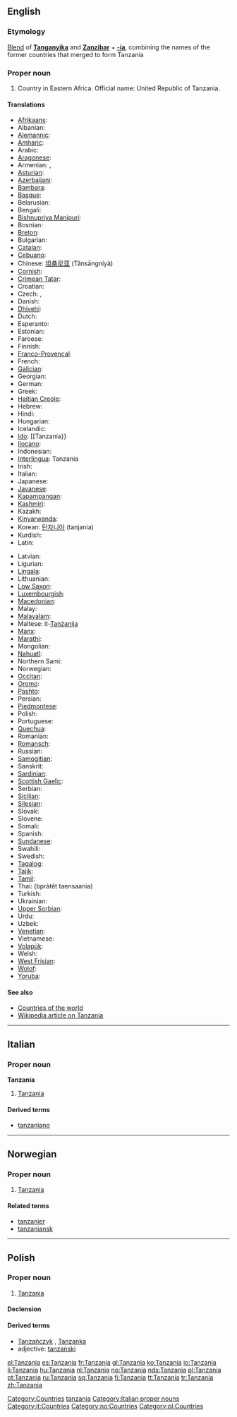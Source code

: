 {{also|Tanzánia}}
==English==
{{wikipedia}}

===Etymology===
[[blend|Blend]] of '''[[w:Tanganyika|Tanganyika]]''' and '''[[w:Zanzibar|Zanzibar]]''' + '''[[-ia]]''', combining the names of the former countries that merged to form Tanzania

===Proper noun===
{{en-proper noun}}

# Country in Eastern Africa. Official name: United Republic of Tanzania.

====Translations====
{{trans-top|United Republic of Tanzania}}
* [[Afrikaans]]: {{t|af|Tanzanië|xs=Afrikaans}}
* Albanian: {{t+|sq|Tanzania|xs=Albanian}}
* [[Alemannic]]: {{tø|gsw|Tansania}}
* [[Amharic]]: {{t|am|ታንዛኒያ|xs=Amharic}}
* Arabic: {{Arab|[[تنزانيا]]}} {{f}}
* [[Aragonese]]: {{t-|an|Tanzania|f|xs=Aragonese}}
* Armenian: {{t|hy|Թանզանիա|tr=T'anzania|sc=Hayeren|xs=Armenian}}, {{t-|hy|Տանզանիա|tr=Tanzania|sc=Hayeren|xs=Armenian}}
* [[Asturian]]: {{t-|ast|República Xunida de Tanzania|f|xs=Asturian}}
* [[Azerbaijani]]: {{t|az|Tanzaniya|xs=Azeri}}
* [[Bambara]]: {{tø|bm|Tanzania}}
* [[Basque]]: {{t-|eu|Tanzania|xs=Basque}}
* Belarusian: {{tø|be|Танзанія|f}}
* Bengali: {{t|bn|তানজানিয়া|sc=Beng|xs=Bengali}}
* [[Bishnupriya Manipuri]]: {{tø|bpy|তাঞ্জানিয়া}}
* Bosnian: {{t-|bs|Tanzanija|f}}
* [[Breton]]: {{t-|br|Tanzania|xs=Breton}}
* Bulgarian: {{t|bg|Танзания|f|sc=Cyrl}}
* [[Catalan]]: {{t|ca|Tanzània|f}}
* [[Cebuano]]: {{tø|ceb|Tanzania}}
* Chinese: [[坦桑尼亚]] (Tǎnsāngníyà)
* [[Cornish]]: {{t-|kw|Tanzania|xs=Cornish}}
* [[Crimean Tatar]]: {{tø|crh|Tanzaniya|xs=Crimean Tatar}}
* Croatian: {{t-|hr|Tanzanija|f}}
* Czech: {{t-|cs|Tanzanie|f}}, {{t-|cs|Tanzánie|f}}
* Danish: {{t-|da|Tanzania}}
* [[Dhivehi]]: {{tø|dv|ޓެންޒޭނިއާ}}
* Dutch: {{t+|nl|Tanzania}}
* Esperanto: {{t|eo|Tanzanio|xs=Esperanto}}
* Estonian: {{t|et|Tansaania}}
* Faroese: {{t-|fo|Tansania|xs=Faroese}}
* Finnish: {{t+|fi|Tansania}}
* [[Franco-Provençal]]: {{tø|frp|Tanzanie|f}}
* French: {{t+|fr|Tanzanie|f}}
* [[Galician]]: {{t+|gl|Tanzania|f|xs=Galician}}
* Georgian: {{t|ka|ტანზანია|tr=tanzania|xs=Georgian}}
* German: {{t+|de|Tansania|n}}
* Greek: {{t+|el|Τανζανία|f|sc=Grek}}
* [[Haitian Creole]]: {{tø|ht|Tanzani|xs=Haitian Creole}}
* Hebrew: {{t|he|טנזניה|f|sc=Hebr}}
* Hindi: {{t|hi|तंज़ानिया|sc=Deva|xs=Hindi}}
* Hungarian: {{t+|hu|Tanzánia}}
* Icelandic: {{t|is|Tansanía}}
* [[Ido]]: [[Tanzania}}
* [[Ilocano]]: {{tø|ilo|Tanzania}}
* Indonesian: {{t-|id|Tanzania|xs=Indonesian}}
* [[Interlingua]]: Tanzania
* Irish: {{t|ga|An Tansáin|xs=Irish}}
* Italian: {{t-|it|Tanzania|f}}
* Japanese: {{t+|ja|タンザニア|tr=Tanzania|sc=Jpan}}
* [[Javanese]]: {{tø|jv|Tanzania}}
* [[Kapampangan]]: {{tø|pam|Tanzania}}
* [[Kashmiri]]: {{t-|ks|टंजानिया|sc=Deva|xs=Kashmiri}}
* Kazakh: {{t-|kk|Танзания|sc=Cyrl|xs=Kazakh}}
* [[Kinyarwanda]]: {{t|rw|Tanzaniya|xs=Kinyarwanda}}
* Korean: [[탄자니아]] (tanjania)
* Kurdish: {{t|ku|Tanzanya}}
* Latin: {{t-|la|Tanzania|f}}
{{trans-mid}}
* Latvian: {{t|lv|Tanzānija|xs=Latvian}}
* Ligurian: {{tø|lij|Tanzania}}
* [[Lingala]]: {{tø|ln|Tanzania}}
* Lithuanian: {{t+|lt|Tanzanija|xs=Lithuanian}}
* [[Low Saxon]]: {{tø|nds|Tansania}}
* [[Luxembourgish]]: {{t-|lb|Tansania|xs=Luxembourgish}}
* [[Macedonian]]: {{t|mk|Танзанија|f|sc=Cyrl|xs=Macedonian}}
* Malay: {{t-|ms|Tanzania|xs=Malay}}
* [[Malayalam]]: {{t|ml|ടാന്സാനിയ|xs=Malayalam}}
* Maltese: it-[[Tanżanija]] {{f}}
* [[Manx]]: {{t-|gv|Tanzania|xs=Manx}}
* [[Marathi]]: {{t|mr|टांझानिया|sc=Deva|xs=Marathi}}
* Mongolian: {{t|mn|Танзани|sc=Cyrl|xs=Mongolian}}
* [[Nahuatl]]: {{t|nah|Tanzantlān|xs=Nahuatl}}
* Northern Sami: {{tø|se|Tanzánia}}
* Norwegian: {{t+|no|Tanzania}}
* [[Occitan]]: {{t-|oc|Tanzania|f|xs=Occitan}}
* [[Oromo]]: {{tø|om|Tanzania}}
* [[Pashto]]: {{ps-Arab|[[تانزانيه]]}}
* Persian: {{fa-Arab|[[تانزانیا]]}}
* [[Piedmontese]]: {{tø|pms|Tanzanìa|f}}
* Polish: {{t+|pl|Tanzania|f}}
* Portuguese: {{t|pt|Tanzânia|f}}
* [[Quechua]]: {{t|qu|Tansanya|xs=Quechua}}
* Romanian: {{t-|ro|Tanzania|f}}
* [[Romansch]]: {{tø|rm|Tansania|f}}
* Russian: {{t|ru|Танзания|f|sc=Cyrl}}
* [[Samogitian]]: {{tø|bat-smg|Tanzanėjė}}
* Sanskrit: {{tø|sa|टंजानिया}}
* [[Sardinian]]: {{tø|sc|Tanzània|f}}
* [[Scottish Gaelic]]: {{t|gd|Tansainìa|xs=Scottish Gaelic}}
* Serbian: {{t|sr|Танзанија|tr=Tanzanija|sc=Cyrl}}
* [[Sicilian]]: {{tø|scn|Tanzania|f}}
* [[Silesian]]: {{tø|szl|Tanzańijo}}
* Slovak: {{t-|sk|Tanzánia|f}}
* Slovene: {{t+|sl|Tanzanija|f}}
* Somali: {{tø|so|Tansaaniya}}
* Spanish: {{t+|es|Tanzania|f}}
* [[Sundanese]]: {{tø|su|Tanzania}}
* Swahili: {{t-|sw|Tanzania|xs=Swahili}}
* Swedish: {{t-|sv|Tanzania}}
* [[Tagalog]]: {{t-|tl|Tanzania|xs=Tagalog}}
* [[Tajik]]: {{t|tg|Танзания|sc=Cyrl|xs=Tajik}}
* [[Tamil]]: {{t|ta|தான்சானியா|xs=Tamil}}
* Thai: {{Thai|[[ประเทศแทนซาเนีย]]}} (bpràtêt taensaania)
* Turkish: {{t|tr|Tanzanya}}
* Ukrainian: {{t|uk|Танзанія|f|sc=Cyrl|xs=Ukrainian}}
* [[Upper Sorbian]]: {{tø|hsb|Tansania|f}}
* Urdu: {{ur-Arab|[[تنزانیہ]]}}
* Uzbek: {{t-|uz|Tanzaniya|xs=Uzbek}}
* [[Venetian]]: {{tø|vec|Tanzania|f}}
* Vietnamese: {{t-|vi|Tanzania|xs=Vietnamese}}
* [[Volapük]]: {{tø|vo|Tansanän}}
* Welsh: {{t-|cy|Tanzania|xs=Welsh}}
* [[West Frisian]]: {{t-|fy|Tanzania|xs=West Frisian}}
* [[Wolof]]: {{tø|wo|Tansani}}
* [[Yoruba]]: {{tø|yo|Tanzania}}
{{trans-bottom}}

====See also====
* [[Appendix:Countries of the world|Countries of the world]]
* [[w:Tanzania|Wikipedia article on Tanzania]]

[[Category:Countries]]
[[Category:Portmanteaus|tanzania]]

----

==Italian==
{{wikipedia|lang=it}}

===Proper noun===
'''Tanzania''' {{f}}

# [[#English|Tanzania]]

====Derived terms====
* [[tanzaniano]]

[[Category:Italian proper nouns]]
[[Category:it:Countries]]

----

==Norwegian==

===Proper noun===
{{infl|no|proper noun}}

# [[#English|Tanzania]]

====Related terms====
* [[tanzanier]]
* [[tanzaniansk]]

[[Category:no:Countries]]

----

==Polish==

===Proper noun===
{{infl|pl|proper noun|g=f}}

# [[#English|Tanzania]]

====Declension====
{{pl-decl-noun-sing
|Tanzania
|Tanzanii
|Tanzanii
|Tanzanię
|Tanzanią
|Tanzanii
|Tanzanio
}}

====Derived terms====
* [[Tanzańczyk]] {{m}}, [[Tanzanka]] {{f}}
* adjective: [[tanzański]]

[[Category:pl:Countries]]

[[el:Tanzania]]
[[es:Tanzania]]
[[fr:Tanzania]]
[[gl:Tanzania]]
[[ko:Tanzania]]
[[io:Tanzania]]
[[li:Tanzania]]
[[hu:Tanzania]]
[[nl:Tanzania]]
[[no:Tanzania]]
[[nds:Tanzania]]
[[pl:Tanzania]]
[[pt:Tanzania]]
[[ru:Tanzania]]
[[sq:Tanzania]]
[[fi:Tanzania]]
[[tt:Tanzania]]
[[tr:Tanzania]]
[[zh:Tanzania]]